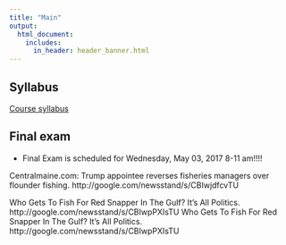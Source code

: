 ```yaml
---
title: "Main"
output: 
  html_document:
    includes:
      in_header: header_banner.html 
---
```


<!--
library(knitr)
rmarkdown::render_site("index.Rmd")# build website

rmarkdown::render_site()# build website


-->

## Syllabus

[Course syllabus](syllabus.html)

## Final exam

* Final Exam is scheduled for Wednesday, May 03, 2017 8-11 am!!!!

Centralmaine.com: Trump appointee reverses fisheries managers over flounder fishing. http://google.com/newsstand/s/CBIwjdfcvTU

Who Gets To Fish For Red Snapper In The Gulf? It's All Politics. http://google.com/newsstand/s/CBIwpPXIsTU
Who Gets To Fish For Red Snapper In The Gulf? It's All Politics. http://google.com/newsstand/s/CBIwpPXIsTU